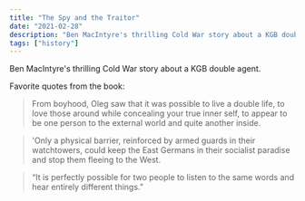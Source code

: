 ```yaml
---
title: "The Spy and the Traitor"
date: "2021-02-28"
description: "Ben MacIntyre's thrilling Cold War story about a KGB double agent."
tags: ["history"]
---
```


Ben MacIntyre's thrilling Cold War story about a KGB double agent.

Favorite quotes from the book:

> From boyhood, Oleg saw that it was possible to live a double life, to love those around while concealing your true inner self, to appear to be one person to the external world and quite another inside.

> 'Only a physical barrier, reinforced by armed guards in their watchtowers, could keep the East Germans in their socialist paradise and stop them fleeing to the West.

> “It is perfectly possible for two people to listen to the same words and hear entirely different things.”
